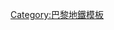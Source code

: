 {{Navbox
| name = 巴黎地铁3号线支线
| title = [[巴黎地铁3号线支线]]
| titlestyle = background:#87d3df
| image = [[File:Metro-M.svg|30px]][[File:Paris Metro 3 bis.svg|30px]]
| list1 = [[甘必大站|甘必大]] - [[佩尔波尔站|佩尔波尔]] - [[圣法尔若站|圣法尔若]] - [[丁香门站|丁香门]]
}}
<noinclude>[[Category:巴黎地鐵模板]]</noinclude>